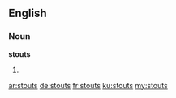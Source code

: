 ==English==

===Noun===
'''stouts'''

# {{plural of|stout}}

[[ar:stouts]]
[[de:stouts]]
[[fr:stouts]]
[[ku:stouts]]
[[my:stouts]]